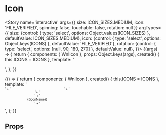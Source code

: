 
<Meta title='atoms/Icon' component={WnlIcon} />

# Icon

<Story name='interactive'
       args={{
           size: ICON_SIZES.MEDIUM,
           icon: 'FILE_VERIFIED',
           spinning: false,
           touchable: false,
           rotation: null
       }}
       argTypes={{
           size: {control: { type: 'select', options: Object.values(ICON_SIZES) }, defaultValue: ICON_SIZES.MEDIUM},
           icon: {control: { type: 'select', options: Object.keys(ICONS) }, defaultValue: 'FILE_VERIFIED'},
           rotation: {control: { type: 'select', options: [null, 90, 180, 270] }, defaultValue: null},
       }}>
    {(args) => {
        return {
            components: { WnlIcon },
            props: Object.keys(args),
            created() {
                this.ICONS = ICONS
            },
            template: '<div style="display: flex"><wnl-icon :icon="ICONS[icon]" :size="size" :touchable="touchable" :spinning="spinning" :rotation="rotation" /></div>',
        };
    }}
</Story>

<Story name='all icons'>
    {() => {
        return {
            components: { WnlIcon },
            created() {
                this.ICONS = ICONS
            },
            template: '<div style="display: flex; flex-wrap: wrap; font-size: 10px">' +
                '<div v-for="(icon, iconName) in ICONS" :key="iconName" style="display: flex; flex-direction: column; align-items: center; padding: 10px; width: 150px; word-break: break-word; text-align: center">'+
                  '<wnl-icon :icon="icon" />' +
                  '<div>{{iconName}}</div>' +
                '</div>' +
            '</div>',
        };
    }}
</Story>

## Props

<Props of={WnlIcon} />
